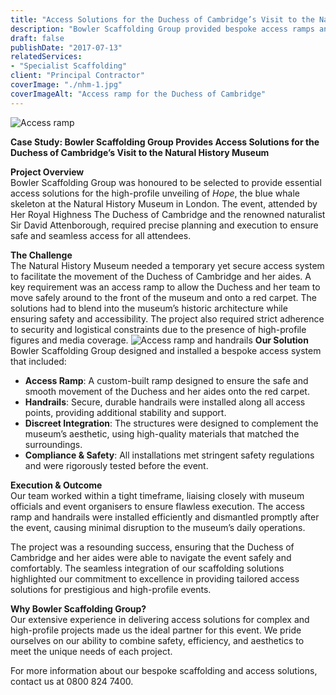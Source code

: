 ```yaml
---
title: "Access Solutions for the Duchess of Cambridge’s Visit to the Natural History Museum"
description: "Bowler Scaffolding Group provided bespoke access ramps and handrails for the Duchess of Cambridge’s visit to the Natural History Museum in London, ensuring a safe and seamless event."
draft: false
publishDate: "2017-07-13"
relatedServices:
- "Specialist Scaffolding"
client: "Principal Contractor"
coverImage: "./nhm-1.jpg"
coverImageAlt: "Access ramp for the Duchess of Cambridge"
---
```


<Image src={Image1} alt="Access ramp" />

**Case Study: Bowler Scaffolding Group Provides Access Solutions for the Duchess of Cambridge’s Visit to the Natural History Museum**

**Project Overview**  
Bowler Scaffolding Group was honoured to be selected to provide essential access solutions for the high-profile unveiling of *Hope*, the blue whale skeleton at the Natural History Museum in London. The event, attended by Her Royal Highness The Duchess of Cambridge and the renowned naturalist Sir David Attenborough, required precise planning and execution to ensure safe and seamless access for all attendees.

**The Challenge**  
The Natural History Museum needed a temporary yet secure access system to facilitate the movement of the Duchess of Cambridge and her aides. A key requirement was an access ramp to allow the Duchess and her team to move safely around to the front of the museum and onto a red carpet. The solutions had to blend into the museum’s historic architecture while ensuring safety and accessibility. The project also required strict adherence to security and logistical constraints due to the presence of high-profile figures and media coverage.
<Image src={Image2} alt="Access ramp and handrails" />
**Our Solution**  
Bowler Scaffolding Group designed and installed a bespoke access system that included:
- **Access Ramp**: A custom-built ramp designed to ensure the safe and smooth movement of the Duchess and her aides onto the red carpet.
- **Handrails**: Secure, durable handrails were installed along all access points, providing additional stability and support.
- **Discreet Integration**: The structures were designed to complement the museum’s aesthetic, using high-quality materials that matched the surroundings.
- **Compliance & Safety**: All installations met stringent safety regulations and were rigorously tested before the event.

**Execution & Outcome**  
Our team worked within a tight timeframe, liaising closely with museum officials and event organisers to ensure flawless execution. The access ramp and handrails were installed efficiently and dismantled promptly after the event, causing minimal disruption to the museum’s daily operations.

The project was a resounding success, ensuring that the Duchess of Cambridge and her aides were able to navigate the event safely and comfortably. The seamless integration of our scaffolding solutions highlighted our commitment to excellence in providing tailored access solutions for prestigious and high-profile events.

**Why Bowler Scaffolding Group?**  
Our extensive experience in delivering access solutions for complex and high-profile projects made us the ideal partner for this event. We pride ourselves on our ability to combine safety, efficiency, and aesthetics to meet the unique needs of each project.

For more information about our bespoke scaffolding and access solutions, contact us at 0800 824 7400.

